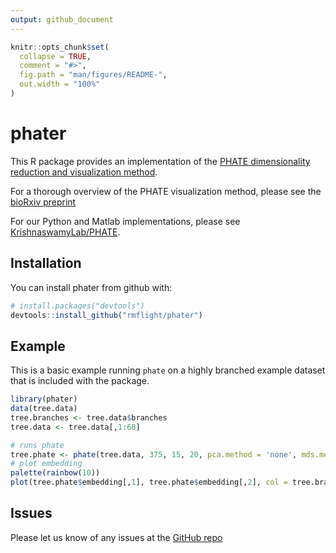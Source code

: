 ```yaml
---
output: github_document
---
```


<!-- README.md is generated from README.Rmd. Please edit that file -->

```r
knitr::opts_chunk$set(
  collapse = TRUE,
  comment = "#>",
  fig.path = "man/figures/README-",
  out.width = "100%"
)
```

# phater

This R package provides an implementation of the
[PHATE dimensionality reduction and visualization method](https://www.biorxiv.org/content/early/2017/12/01/120378).

For a thorough overview of the PHATE visualization method, please see the [bioRxiv preprint](https://www.biorxiv.org/content/early/2017/12/01/120378)

For our Python and Matlab implementations, please see [KrishnaswamyLab/PHATE](https://github.com/KrishnaswamyLab/PHATE).

## Installation

You can install phater from github with:

```r
# install.packages("devtools")
devtools::install_github("rmflight/phater")
```

## Example

This is a basic example running `phate` on a highly branched example dataset
that is included with the package.

```r
library(phater)
data(tree.data)
tree.branches <- tree.data$branches
tree.data <- tree.data[,1:60]

# runs phate
tree.phate <- phate(tree.data, 375, 15, 20, pca.method = 'none', mds.method = 'mmds')
# plot embedding
palette(rainbow(10))
plot(tree.phate$embedding[,1], tree.phate$embedding[,2], col = tree.branches, xlab = "phate1", ylab = "phate2")
```

## Issues

Please let us know of any issues at the [GitHub repo](https://github.com/KrishnaswamyLab/phater/issues)
